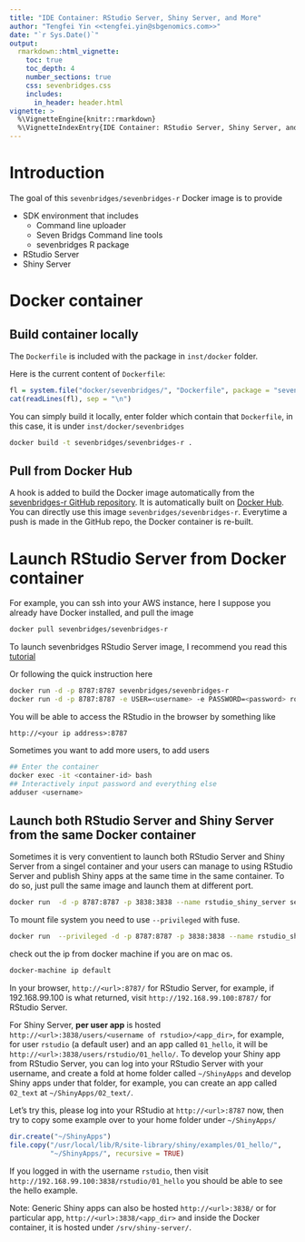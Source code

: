 ```yaml
---
title: "IDE Container: RStudio Server, Shiny Server, and More"
author: "Tengfei Yin <<tengfei.yin@sbgenomics.com>>"
date: "`r Sys.Date()`"
output:
  rmarkdown::html_vignette:
    toc: true
    toc_depth: 4
    number_sections: true
    css: sevenbridges.css
    includes:
      in_header: header.html
vignette: >
  %\VignetteEngine{knitr::rmarkdown}
  %\VignetteIndexEntry{IDE Container: RStudio Server, Shiny Server, and More}
---
```


# Introduction

The goal of this `sevenbridges/sevenbridges-r` Docker image is to provide

- SDK environment that includes
    - Command line uploader
    - Seven Bridgs Command line tools
    - sevenbridges R package
- RStudio Server
- Shiny Server

# Docker container

## Build container locally

The `Dockerfile` is included with the package in `inst/docker` folder.

Here is the current content of `Dockerfile`:
```r
fl = system.file("docker/sevenbridges/", "Dockerfile", package = "sevenbridges")
cat(readLines(fl), sep = "\n")
```

You can simply build it locally, enter folder which contain that `Dockerfile`, in this case,
it is under `inst/docker/sevenbridges`

```bash
docker build -t sevenbridges/sevenbridges-r .
```

## Pull from Docker Hub

A hook is added to build the Docker image automatically from the [sevenbridges-r GitHub repository](https://github.com/sbg/sevenbridges-r/tree/master/inst/docker/sevenbridges). It is automatically built on [Docker Hub](https://hub.docker.com/r/sevenbridges/sevenbridges-r/). You can directly use this image `sevenbridges/sevenbridges-r`. Everytime a push is made in the GitHub repo, the Docker container is re-built.

# Launch RStudio Server from Docker container

For example, you can ssh into your AWS instance, here I suppose you already have Docker installed, and pull the image

```bash
docker pull sevenbridges/sevenbridges-r
```

To launch sevenbridges RStudio Server image, I recommend you read this [tutorial](https://github.com/rocker-org/rocker/wiki/Using-the-RStudio-image)

Or following the quick instruction here

```bash
docker run -d -p 8787:8787 sevenbridges/sevenbridges-r
docker run -d -p 8787:8787 -e USER=<username> -e PASSWORD=<password> rocker/rstudio
```

You will be able to access the RStudio in the browser by something like

`http://<your ip address>:8787`

Sometimes you want to add more users, to add users

```bash
## Enter the container
docker exec -it <container-id> bash
## Interactively input password and everything else
adduser <username>
```

## Launch both RStudio Server and Shiny Server from the same Docker container

Sometimes it is very conventient to launch both RStudio Server and Shiny Server from a singel container and your users can manage to using RStudio Server and publish Shiny apps at the same time in the same container. To do so, just pull the same image and launch them at different port.

```bash
docker run  -d -p 8787:8787 -p 3838:3838 --name rstudio_shiny_server sevenbridges/sevenbridges-r
```

To mount file system you need to use `--privileged` with fuse.

```bash
docker run  --privileged -d -p 8787:8787 -p 3838:3838 --name rstudio_shiny_server sevenbridges/sevenbridges-r
```

check out the ip from docker machine if you are on mac os.

```bash
docker-machine ip default
```

In your browser, `http://<url>:8787/` for RStudio Server, for example, if 192.168.99.100 is what returned, visit `http://192.168.99.100:8787/` for RStudio Server.


For Shiny Server, __per user app__ is hosted `http://<url>:3838/users/<username of rstudio>/<app_dir>`, for example, for user `rstudio` (a default user) and an app called `01_hello`, it will be `http://<url>:3838/users/rstudio/01_hello/`. To develop your Shiny app from RStudio Server, you can log into your RStudio Server with your username, and create a fold at home folder called `~/ShinyApps` and develop Shiny apps under that folder, for example, you can create an app called `02_text` at `~/ShinyApps/02_text/`.

Let's try this, please log into your RStudio at `http://<url>:8787` now, then try to copy some example over to your home folder under `~/ShinyApps/`

```r
dir.create("~/ShinyApps")
file.copy("/usr/local/lib/R/site-library/shiny/examples/01_hello/",
          "~/ShinyApps/", recursive = TRUE)
```

If you logged in with the username `rstudio`, then visit `http://192.168.99.100:3838/rstudio/01_hello` you should be able to see the hello example.

Note: Generic Shiny apps can also be hosted `http://<url>:3838/` or for particular app, `http://<url>:3838/<app_dir>` and inside the Docker container, it is hosted under `/srv/shiny-server/`.
